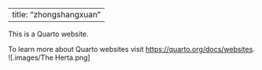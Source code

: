 
---
title: "zhongshangxuan"
---

This is a Quarto website.

To learn more about Quarto websites visit <https://quarto.org/docs/websites>.
![.images/The Herta.png]{width="75%" fig-align="center"}